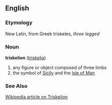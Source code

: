 ==English==
===Etymology===
New Latin, from Greek triskeles, ''three legged''
===Noun===
'''triskelion''' ([[triskelia]])

#any figure or object composed of three limbs
#the symbol of [[Sicily]] and the [[Isle of Man]]
===See Also===
[[w:Triskelion|Wikipedia article on Triskelion]]